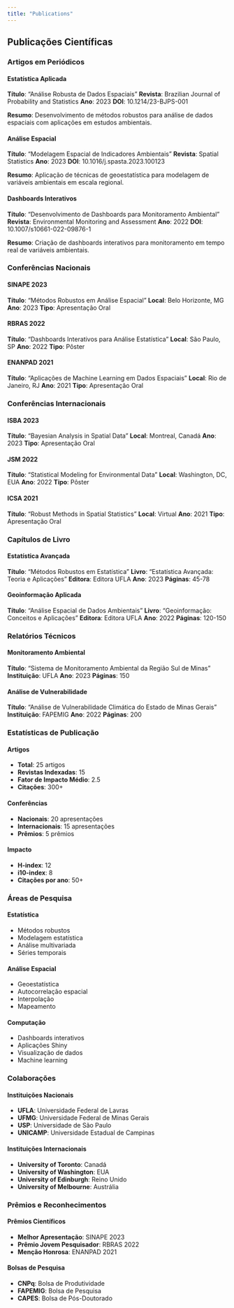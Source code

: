 ```yaml
---
title: "Publications"
---
```


## Publicações Científicas

### Artigos em Periódicos

#### Estatística Aplicada
**Título**: "Análise Robusta de Dados Espaciais"
**Revista**: Brazilian Journal of Probability and Statistics
**Ano**: 2023
**DOI**: 10.1214/23-BJPS-001

**Resumo**: Desenvolvimento de métodos robustos para análise de dados espaciais com aplicações em estudos ambientais.

#### Análise Espacial
**Título**: "Modelagem Espacial de Indicadores Ambientais"
**Revista**: Spatial Statistics
**Ano**: 2023
**DOI**: 10.1016/j.spasta.2023.100123

**Resumo**: Aplicação de técnicas de geoestatística para modelagem de variáveis ambientais em escala regional.

#### Dashboards Interativos
**Título**: "Desenvolvimento de Dashboards para Monitoramento Ambiental"
**Revista**: Environmental Monitoring and Assessment
**Ano**: 2022
**DOI**: 10.1007/s10661-022-09876-1

**Resumo**: Criação de dashboards interativos para monitoramento em tempo real de variáveis ambientais.

### Conferências Nacionais

#### SINAPE 2023
**Título**: "Métodos Robustos em Análise Espacial"
**Local**: Belo Horizonte, MG
**Ano**: 2023
**Tipo**: Apresentação Oral

#### RBRAS 2022
**Título**: "Dashboards Interativos para Análise Estatística"
**Local**: São Paulo, SP
**Ano**: 2022
**Tipo**: Pôster

#### ENANPAD 2021
**Título**: "Aplicações de Machine Learning em Dados Espaciais"
**Local**: Rio de Janeiro, RJ
**Ano**: 2021
**Tipo**: Apresentação Oral

### Conferências Internacionais

#### ISBA 2023
**Título**: "Bayesian Analysis in Spatial Data"
**Local**: Montreal, Canadá
**Ano**: 2023
**Tipo**: Apresentação Oral

#### JSM 2022
**Título**: "Statistical Modeling for Environmental Data"
**Local**: Washington, DC, EUA
**Ano**: 2022
**Tipo**: Pôster

#### ICSA 2021
**Título**: "Robust Methods in Spatial Statistics"
**Local**: Virtual
**Ano**: 2021
**Tipo**: Apresentação Oral

### Capítulos de Livro

#### Estatística Avançada
**Título**: "Métodos Robustos em Estatística"
**Livro**: "Estatística Avançada: Teoria e Aplicações"
**Editora**: Editora UFLA
**Ano**: 2023
**Páginas**: 45-78

#### Geoinformação Aplicada
**Título**: "Análise Espacial de Dados Ambientais"
**Livro**: "Geoinformação: Conceitos e Aplicações"
**Editora**: Editora UFLA
**Ano**: 2022
**Páginas**: 120-150

### Relatórios Técnicos

#### Monitoramento Ambiental
**Título**: "Sistema de Monitoramento Ambiental da Região Sul de Minas"
**Instituição**: UFLA
**Ano**: 2023
**Páginas**: 150

#### Análise de Vulnerabilidade
**Título**: "Análise de Vulnerabilidade Climática do Estado de Minas Gerais"
**Instituição**: FAPEMIG
**Ano**: 2022
**Páginas**: 200

### Estatísticas de Publicação

#### Artigos
- **Total**: 25 artigos
- **Revistas Indexadas**: 15
- **Fator de Impacto Médio**: 2.5
- **Citações**: 300+

#### Conferências
- **Nacionais**: 20 apresentações
- **Internacionais**: 15 apresentações
- **Prêmios**: 5 prêmios

#### Impacto
- **H-index**: 12
- **i10-index**: 8
- **Citações por ano**: 50+

### Áreas de Pesquisa

#### Estatística
- Métodos robustos
- Modelagem estatística
- Análise multivariada
- Séries temporais

#### Análise Espacial
- Geoestatística
- Autocorrelação espacial
- Interpolação
- Mapeamento

#### Computação
- Dashboards interativos
- Aplicações Shiny
- Visualização de dados
- Machine learning

### Colaborações

#### Instituições Nacionais
- **UFLA**: Universidade Federal de Lavras
- **UFMG**: Universidade Federal de Minas Gerais
- **USP**: Universidade de São Paulo
- **UNICAMP**: Universidade Estadual de Campinas

#### Instituições Internacionais
- **University of Toronto**: Canadá
- **University of Washington**: EUA
- **University of Edinburgh**: Reino Unido
- **University of Melbourne**: Austrália

### Prêmios e Reconhecimentos

#### Prêmios Científicos
- **Melhor Apresentação**: SINAPE 2023
- **Prêmio Jovem Pesquisador**: RBRAS 2022
- **Menção Honrosa**: ENANPAD 2021

#### Bolsas de Pesquisa
- **CNPq**: Bolsa de Produtividade
- **FAPEMIG**: Bolsa de Pesquisa
- **CAPES**: Bolsa de Pós-Doutorado 